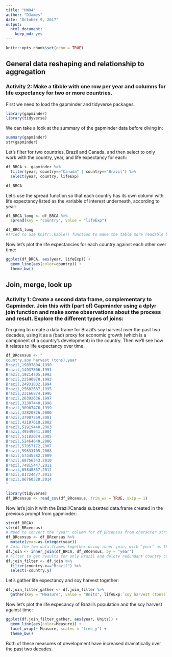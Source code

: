 ```yaml
---
title: "HW04"
author: "DJames"
date: "October 9, 2017"
output: 
  html_document: 
    keep_md: yes
---
```


```r
knitr::opts_chunk$set(echo = TRUE)
```

## General data reshaping and relationship to aggregation

### Activity 2: Make a tibble with one row per year and columns for life expectancy for two or more countries.

First we need to load the gapminder and tidyverse packages.
```r
library(gapminder)
library(tidyverse)
```

We can take a look at the summary of the gapminder data before diving in:
```r
summary(gapminder)
str(gapminder)
```

Let's filter for two countries, Brazil and Canada, and then select to only work with the country, year, and life expectancy for each:

```r
df_BRCA <- gapminder %>%
  filter(year, country=="Canada" | country=="Brazil") %>% 
  select(year, country, lifeExp)

df_BRCA
```

Let's use the spread function so that each country has its own column with life expectancy listed as the variable of interest underneath, according to year:
```r
df_BRCA_long <- df_BRCA %>% 
  spread(key = "country", value = "lifeExp")

df_BRCA_long
#Tried to use knitr::kable() function to make the table more readable but something wasn't working right. Used default instead.
```

Now let's plot the life expectancies for each country against each other over time:
```r
ggplot(df_BRCA, aes(year, lifeExp)) +
  geom_line(aes(color=country)) +
  theme_bw()
```

## Join, merge, look up

### Activity 1: Create a second data frame, complementary to Gapminder. Join this with (part of) Gapminder using a  dplyr join function and make some observations about the process and result. Explore the different types of joins:

I'm going to create a data.frame for Brazil's soy harvest over the past two decades, using it as a (bad) proxy for economic growth (which is a component of a country's development) in the country. Then we'll see how it relates to life expectancy over time.
```r
df_BRcensus <- "
country,soy harvest (tons),year
Brazil,19897804,1990
Brazil,14937806,1991
Brazil,19214705,1992
Brazil,22590978,1993
Brazil,24931832,1994
Brazil,25682637,1995
Brazil,23166874,1996
Brazil,26392636,1997
Brazil,31307440,1998
Brazil,30987476,1999
Brazil,32820826,2000
Brazil,37907259,2001
Brazil,42107618,2002
Brazil,51919440,2003
Brazil,49549941,2004
Brazil,51182074,2005
Brazil,52464640,2006
Brazil,57857172,2007
Brazil,59833105,2008
Brazil,57345382,2009
Brazil,68756343,2010
Brazil,74815447,2011
Brazil,65848857,2012
Brazil,81724477,2013
Brazil,86760520,2014
"

library(tidyverse)
df_BRcensus <- read_csv(df_BRcensus, trim_ws = TRUE, skip = 1)

```



Now let's join it with the Brazil/Canada subsetted data.frame created in the previous prompt from gapminder:
```r
str(df_BRCA)
str(df_BRcensus)
# Need to convert the "year" column for df_BRcensus from character strings to integers
df_BRcensus <- df_BRcensus %>% 
  mutate(year=as.integer(year))
# Join the two data.frames together using inner join, with "year" as the common variable:
df.join <- inner_join(df_BRCA, df_BRcensus, by = "year")
# Filter to get results for only Brazil and delete redundant country column
df.join_filter <- df.join %>% 
  filter(country.x=="Brazil") %>% 
  select(-country.y)
```

Let's gather life expectancy and soy harvest together:
```r
df.join_filter_gather <- df.join_filter %>% 
  gather(key = "Measure", value = "Units", lifeExp:`soy harvest (tons)`)
```


Now let's plot the life expecancy of Brazil's population and the soy harvest against time:
```r
ggplot(df.join_filter_gather, aes(year, Units)) +
  geom_line(aes(color=Measure)) +
  facet_wrap(~ Measure, scales = "free_y") +
  theme_bw()
```
Both of these measures of development have increased dramatically over the past two decades.
